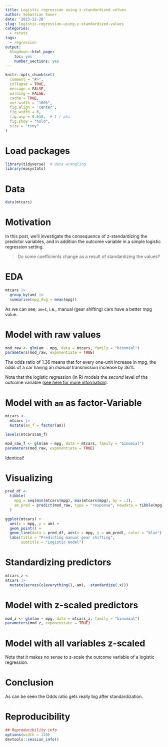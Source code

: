 ```yaml
---
title: Logistic regression using z-standardized values
author: Sebastian Sauer
date: '2023-12-20'
slug: logistic-regression-using-z-standardized-values
categories:
  - rstats
tags:
  - regression
output:
  blogdown::html_page:
    toc: yes
    number_sections: yes
---
```




```r
knitr::opts_chunk$set(
  comment = "#>",
  collapse = TRUE,
  message = FALSE,
  warning = FALSE,
  cache = TRUE,
  out.width = "100%",
  fig.align = 'center',
  fig.width = 6,
  fig.asp = 0.618,  # 1 / phi
  fig.show = "hold",
  size = "tiny"
)
```



# Load packages

```r
library(tidyverse)  # data wrangling
library(easystats)
```


# Data

```r
data(mtcars)
```



# Motivation

In this post, we'll investigate the consequence of z-standardizing the predictor variables, and in addition the outcome variable in a simple logistic regression setting.

>   Do some coefficients change as a result of standardizing the values?


# EDA


```r
mtcars |> 
  group_by(am) |> 
  summarise(mpg_Avg = mean(mpg))
```

As we can see, `am=1`, i.e., manual (gear shifting) cars have a better mpg value.

# Model with raw values


```r
mod_raw <- glm(am ~ mpg, data = mtcars, family = "binomial")
parameters(mod_raw, exponentiate = TRUE)
```

The odds ratio of 1.36 means that for every one-unit increase in mpg, the odds of a car having an *manual* transmission increase by 36%.

Note that the logistic regression (in R) models the *second* level of the outcome variable ([see here for more information](https://data-se.netlify.app/2022/02/11/die-logististische-regression-glm-modelliert-die-zweite-stufe/)).


# Model with `am` as factor-Variable

```r
mtcars <-
  mtcars |> 
  mutate(am_f = factor(am))

levels(mtcars$am_f)
```


```r
mod_raw_f <- glm(am ~ mpg, data = mtcars, family = "binomial")
parameters(mod_raw, exponentiate = TRUE)
```

Identical!


# Visualizing

```r
pred_df <-
  tibble(
    mpg = seq(min(mtcars$mpg), max(mtcars$mpg), by = .1),
    am_pred = predict(mod_raw, type = "response", newdata = tibble(mpg))
  )

ggplot(mtcars) +
  aes(x = mpg, y = am) +
  geom_point() +
  geom_line(data = pred_df, aes(x = mpg, y = am_pred), color = "blue") +
  labs(title = "Predicting manual gear shifting",
       subtitle = "Logistic model")
```


# Standardizing predictors

```r
mtcars_z <- 
mtcars |> 
  mutate(across(c(everything(),-am), ~standardize(.x)))
```



# Model with z-scaled predictors


```r
mod_z <- glm(am ~ mpg, data = mtcars_z, family = "binomial")
parameters(mod_z, exponentiate = TRUE)
```
# Model with all variables z-scaled

Note that it makes no sense to z-scale the outcome variable of a logistic regression.



# Conclusion

As can be seen the Odds ratio gets really big after standardization.

# Reproducibility

```r
## Reproducibility info
options(width = 120)
devtools::session_info()

```


